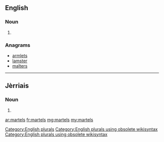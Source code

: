 ==English==

===Noun===
{{head|en}}

# {{plural of|martel}}

===Anagrams===
* [[armlets#English|armlets]]
* [[lamster#English|lamster]]
* [[malters#English|malters]]

[[Category:English plurals]][[Category:English plurals using obsolete wikisyntax]][[Category:English plurals using obsolete wikisyntax]]

----

==Jèrriais==

===Noun===
{{head|roa-jer|g=m-p}}

# {{plural of|martel|lang=roa-jer}}

[[ar:martels]]
[[fr:martels]]
[[mg:martels]]
[[my:martels]]